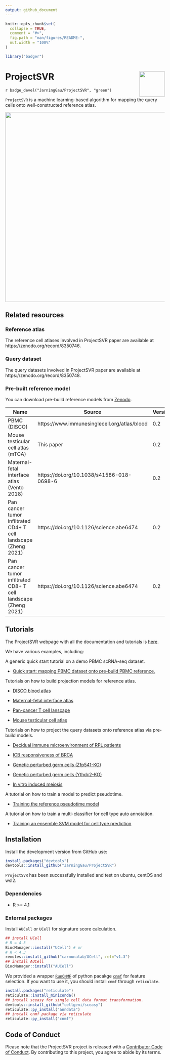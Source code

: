 ```yaml
---
output: github_document
---
```


```r
knitr::opts_chunk$set(
  collapse = TRUE,
  comment = "#>",
  fig.path = "man/figures/README-",
  out.width = "100%"
)
```


```r
library("badger")
```

# ProjectSVR <img src="man/figures/ProjectSVR-logo.png" align="right" width=80px/>

`r badge_devel("JarningGau/ProjectSVR", "green")`

`ProjectSVR` is a machine learning-based algorithm for mapping the query cells onto well-constructed reference atlas.

<img src="man/figures/ProjectSVR-workflow.png" width="600" />


## Related resources

### Reference atlas

The reference cell atlases involved in ProjectSVR paper are available at https://zenodo.org/record/8350746.

### Query dataset

The query datasets involved in ProjectSVR paper are available at https://zenodo.org/record/8350748.

### Pre-built reference model

You can download pre-build reference models from [Zenodo](https://zenodo.org/record/8350732).


| Name                                                         | Source                                       | Version | Download                                                     |
| ------------------------------------------------------------ | -------------------------------------------- | ------- | ------------------------------------------------------------ |
| PBMC (DISCO)                                                 | https://www.immunesinglecell.org/atlas/blood | 0.2     | [download](https://zenodo.org/record/8350732/files/model.disco_pbmc.rds) |
| Mouse testicular cell atlas (mTCA)                           | This paper                                   | 0.2     | [download](https://zenodo.org/record/8350732/files/model.mTCA.rds) |
| Maternal-fetal interface atlas (Vento 2018)                  | https://doi.org/10.1038/s41586-018-0698-6    | 0.2     | [download](https://zenodo.org/record/8350732/files/model.Vento2018.MFI.rds) |
| Pan cancer tumor infiltrated CD4+ T cell landscape (Zheng 2021) | https://doi.org/10.1126/science.abe6474      | 0.2     | [download](https://zenodo.org/record/8350732/files/model.Zheng2021.CD4Tcell.rds) |
| Pan cancer tumor infiltrated CD8+ T cell landscape (Zheng 2021) | https://doi.org/10.1126/science.abe6474      | 0.2     | [download](https://zenodo.org/record/8350732/files/model.Zheng2021.CD8Tcell.rds) |


## Tutorials

The ProjectSVR webpage with all the documentation and tutorials is [here](https://jarninggau.github.io/ProjectSVR/).

We have various examples, including:

A generic quick start tutorial on a demo PBMC scRNA-seq dataset.

- [Quick start: mapping PBMC dataset onto pre-build PBMC reference.](https://jarninggau.github.io/ProjectSVR/articles/quick_start.html)

Tutorials on how to build projection models for reference atlas.

- [DISCO blood atlas](https://jarninggau.github.io/ProjectSVR/articles/model_pbmc.html)

- [Maternal-fetal interface atlas](https://jarninggau.github.io/ProjectSVR/articles/model_mfia.html)

- [Pan-cancer T cell lanscape](https://jarninggau.github.io/ProjectSVR/articles/model_pctl.html)

- [Mouse testicular cell atlas](https://jarninggau.github.io/ProjectSVR/articles/model_mtca.html)

Tutorials on how to project the query datasets onto reference atlas via pre-build models.

- [Decidual immune microenvironment of RPL patients](https://jarninggau.github.io/ProjectSVR/articles/mapQuery_immune_RPL.html)

- [ICB responsiveness of BRCA](https://jarninggau.github.io/ProjectSVR/articles/mapQuery_ICB_BRCA.html)

- [Genetic perturbed germ cells (Zfp541-KO)](https://jarninggau.github.io/ProjectSVR/articles/mapQuery_Zfp541-KO.html)

- [Genetic perturbed germ cells (Ythdc2-KO)](https://jarninggau.github.io/ProjectSVR/articles/mapQuery_Ythdc2-KO.html)

- [In vitro induced meiosis](https://jarninggau.github.io/ProjectSVR/articles/mapQuery_invitro_meiosis.html)

A tutorial on how to train a model to predict pseudotime.

- [Training the reference pseudotime model](https://jarninggau.github.io/ProjectSVR/articles/misc_Ythdc2-KO_pseudotime.html)

A tutorial on how to train a multi-classifier for cell type auto annotation.

- [Training an ensemble SVM model for cell type prediction](https://jarninggau.github.io/ProjectSVR/articles/misc_disco_pbmc_svm.html)

## Installation

Install the development version from GitHub use:

```r
install.packages("devtools")
devtools::install_github("JarningGau/ProjectSVR")
```

`ProjectSVR` has been successfully installed and test on ubuntu, centOS and wsl2.

### Dependencies

- R >= 4.1

### External packages

Install `AUCell` or `UCell` for signature score calculation.

```r
## install UCell
# R = 4.3
BiocManager::install("UCell") # or
# R < 4.3
remotes::install_github("carmonalab/UCell", ref="v1.3")
## install AUCell
BiocManager::install("AUCell")
```

We provided a wrapper [`RunCNMF`](https://jarninggau.github.io/ProjectSVR/reference/RunCNMF.html) of python pacakge [`cnmf`](https://github.com/dylkot/cNMF) for feature selection. If you want to use it, you should install `cnmf` through `reticulate`.

```r
install.packages("reticulate")
reticulate::install_miniconda()
## install sceasy for single cell data format transformation.
devtools::install_github("cellgeni/sceasy")
reticulate::py_install("anndata")
## install cnmf package via reticulate
reticulate::py_install("cnmf")
```

## Code of Conduct
  
  Please note that the ProjectSVR project is released with a [Contributor Code of Conduct](https://contributor-covenant.org/version/2/1/CODE_OF_CONDUCT.html). By contributing to this project, you agree to abide by its terms.
